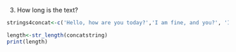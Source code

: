 3) How long is the text?

```r
strings4concat<-c('Hello, how are you today?','I am fine, and you?', 'It is terrible weather we have had is it not?', 'I know my cat, Mielo is so miserable. She does not want to go out.')

length<-str_length(concatstring)
print(length)
```